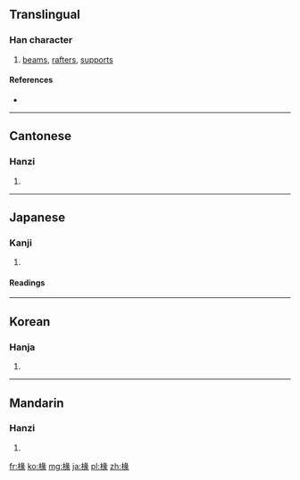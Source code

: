 ==Translingual==

===Han character===
{{Han char|rn=75|rad=木|as=09|sn=13|four=4793<sub>2</sub>|canj=木女弓人 (DVNO)}}

# [[beams]], [[rafters]], [[supports]]

====References====
* {{Han ref|kx=0538.050|dkj=15087|dj=0925.180|hdz=21259.020|uh=693D|ud=26941|bh=DDDC|bd=56796}}

----

==Cantonese==

===Hanzi===
{{yue-hanzi|jyut=|y=chyun4}}

# {{defn|Cantonese|sort=木09}}

----

==Japanese==

===Kanji===
{{ja-kanji|grade=|rs=木09}}

# {{defn|Japanese|sort=木09}}

====Readings====
{{ja-readings|on=[[てん]] (ten)|kun=[[たるき]] (taruki)}}

----

==Korean==

===Hanja===
{{ko-hanja|hangeul=연|eumhun=|rv=yeon|mr=yŏn|y=yen}}

# {{defn|Korean|sort=木09}}

----

==Mandarin==

===Hanzi===
{{cmn-hanzi|pin=[[chuán]] ([[chuan2]])|wg=ch'uan<sup>2</sup>}}

# {{defn|Mandarin|sort=木09}}

[[fr:椽]]
[[ko:椽]]
[[mg:椽]]
[[ja:椽]]
[[pl:椽]]
[[zh:椽]]
